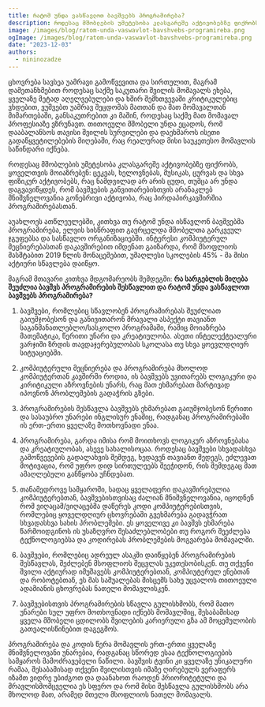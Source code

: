 ```yaml
---
title: რატომ უნდა ვასწავლოთ ბავშვებს პროგრამირება?
description: როდესაც მშობლების უმეტესობა კლასგარეშე აქტივობებზე ფიქრობს.
image: /images/blog/ratom-unda-vaswavlot-bavshvebs-programireba.png
ogImage: /images/blog/ratom-unda-vaswavlot-bavshvebs-programireba.png
date: "2023-12-03"
authors:
  - nininozadze
---
```



ცხოვრება სავსეა უამრავი გამოწვევითა და სირთულით, მაგრამ დამეთანხმებით როდესაც საქმე საკუთარი შვილის მომავალს ეხება, ყველაზე მეტად აღელვებულები და ხშირ შემხთვევაში კრიტიკულებიც ვხდებით, ვუშვებთ უამრავ შეცდომას მათთან და მათ მომავალთან მიმართებაში, განსაკუთრებით კი მაშინ, როდესაც საქმე მათ მომავალ პროფესიაზე ვზრუნავთ. თითოეული მშობელი უნდა ეცადოს, რომ დააბალანსოს თავისი შვილის სურვილები და დაეხმაროს ისეთი გადაწყვეტილებების მიღებაში, რაც რეალურად მისი საუკეთესო მომავლის საწინდარი იქნება.

როდესაც მშობლების უმეტესობა კლასგარეშე აქტივობებზე ფიქრობს, ყოველთვის მოიაზრებენ: ცეკვას, ხელოვნებას, მუსიკას, ცურვას და სხვა ფიზიკურ აქტივობებს, რაც ნამდვილად არ არის ცუდი, თუმცა არ უნდა დაგვავიწყდეს, რომ ბავშვების განვითარებისთვის არანაკლებ მნიშვნელოვანია გონებრივი აქტივობა, რაც პირდაპირკავშირშია პროგრამირებასთან.

აუახლოეს ათწლეულებში, კითხვა თუ რატომ უნდა ისწავლონ ბავშვებმა პროგრამირება, ელვის სისწრაფით გავრცელდა მშობელთა გარკვეულ ჯგუფებსა და სასწავლო ორგანიზაციებში. ინტერესი კომპიუტერულ მეცნიერებასთან დაკავშირებით იმდენათ გაიზარდა, რომ მსოფლიოს მასშტაბით 2019 წლის მონაცემებით, უმაღლესი სკოლების 45% - მა მისი აქტიური სწავლება დაიწყო.

მაგრამ მთავარი კითხვა მდგომარეობს შემდეგში: **რა სარგებლის მიღება შეუძლია ბავშვს პროგრამირების შესწავლით და რატომ უნდა ვასწავლოთ ბავშვებს პროგრამირება?**


1.  ბავშვები, რომლებიც სწავლობენ პროგრამირებას შეუძლიათ გაიუმჯობესონ და განივითარონ მრავალი ასპექტი თავიანთ საგანმანათლებლო/სასკოლო პროგრამაში, რაშიც მოიაზრება მათემატიკა, წერითი უნარი და კრეატიულობა. ასეთი ინტელექტუალური ვარჯიში ზრდის თავდაჯერებულობას სკოლასა თუ სხვა ყოევლდღიურ სიტუაციებში.


2. კომპიუტერული მეცნიერება და პროგრამირება მხოლოდ კომპიუტერთან კავშირში როდია, ის ბავშვებს უვითარებს ლოგიკური და კირიტიკული აზროვნების უნარს, რაც მათ ეხმარებათ მარტივად იპოვნონ პრობლემების გადაჭრის გზები.


3. პროგრამირების შესწავლა ბავშვებს ეხმარებათ გაიუმჯობესონ წერითი და სასაუბრო  უნარები ინგლისურ ენაშიც, რადგანაც პროგრამირებაში ის ერთ-ერთი ყველაზე მოთხოვნადი ენაა.


4. პროგრამირება, გარდა იმისა რომ მოითხოვს ლოგიკურ აზროვნებასა და კრეატიულობას, ასევე სახალისოცაა. როდესაც ბავშვები სხვადასხვა გამოწვევების გადალახვის შემდეგ, ხედავენ თავიანთ შედეგს, ეძლევათ მოტივაცია, რომ უფრო დიდ სირთულეებს შეეჭიდონ, რის შემდეგაც მათ ამაღლებული განწყობა უჩნდებათ.


5.    თანამედროვე სამყაროში, სადაც ყველაფერი დაკავშირებულია კომპიუტერებთან, ბავშვებისთვისაც ძალიან მნიშვნელოვანია, იცოდნენ რომ ვიღაცამ/ვიღაცებმა დაწერეს კოდი კომპიუტერებისთვის, რომლებიც ყოველდღიურ ცხოვრებაში გვეხმარება გადავჭრათ სხვადასხვა სახის პრობლემები. ეს ყოველივე კი ბავშვს ეხმარება წარმოიდგინოს ის უსაზღვრო შესაძლებლობები თუ როგორ შეეძლება ტექნოლოგიებსა და კოდირებას პრობლემების მოგვარება მომავალში.


6. ბავშვები, რომლებიც ადრეულ ასაკში დაიწყებენ პროგრამირების შესწავლას, შეძლებენ მსოფლიოს შეცვლას უკეთესობისკენ. თუ თქვენი შვილი აქტიურად იმუშავებს კომპიუტერებთან, კომპიუტერულ ენებთან და რობოტებთან, ეს მას საშუალებას მისცემს სახე უცვალოს თითოეული ადამიანის ცხოვრებას ნათელი მომავლისკენ.


7.  ბავშვებისთვის პროგრამირების სწავლა გულისხმობს, რომ მათო უნარები სულ უფრო მოთხოვნადი იქნებს მომავლშიც, შესაბამისად ყველა მშობელი ცდილობს შვილების კარიერული გზა ამ მოცემულობის გათვალისწინებით დაგეგმოს.
 

პროგრამირება და კოდის წერა მომავლის ერთ-ერთი ყველაზე მნიშვნელოვანი უნარებია, რადგანაც სწორედ ესაა ტექნოლოგიების სამყაროს მამოძრავებელი ნაწილი. ბავშვის ტვინი კი ყველაზე უნიკალური რამაა, შესაბამისად თქვენი შვილისთვის იმაზე ღირებულს ვერაფერს იზამთ ვიდრე უბიძგოთ და დაანახოთ რაოდენ პრიორიტეტული და მრავლისმომცველია ეს სფერო და რომ მისი შესწავლა გულისხმობს არა მხოლოდ მათ, არამედ მთელი მსოფლიოს ნათელ მომავალს.

 
